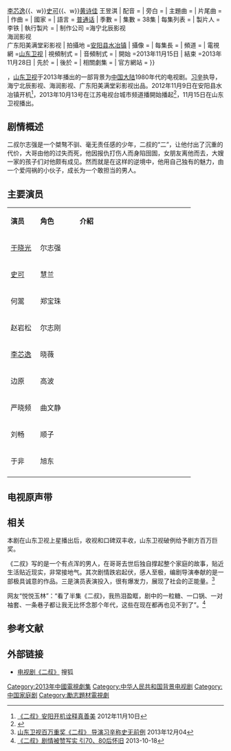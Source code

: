 {{电视节目信息框
| 名稱 =二叔
| 原名 = 
| 圖片 = 
| 圖說 = 
| 分類 = 现代、情感
| 原創者 =
| 編劇 = 聂欣 
| 導演 = [[习辛|习辛]]
| 演出 =[[于晓光|于晓光]]{{、w}}[[李芯逸|李芯逸]]{{、w}}[[史可|史可]]{{、w}}[[黄诗佳|黄诗佳]] 王昱淇
| 配音 = 
| 旁白 = 
| 主題曲 =
| 片尾曲 =
| 作曲 = 
| 國家 = {{CHN}}
| 語言 = [[普通话|普通话]]
| 季數 = 
| 集數 = 38集
| 每集列表 = 
| 製片人 = 李铁
| 執行製片 = 
| 制作公司 =海宁北辰影视<br>海润影视<br>广东阳美满堂彩影视
| 拍攝地 =[[安阳县|安阳县]][[水冶镇|水冶镇]]
| 攝像 = 
| 每集長 = 
| 頻道 =
| 電視網 =[[山东卫视|山东卫视]]
| 視頻制式 =
| 音頻制式 = 
| 開始 =2013年11月15日
| 結束 =2013年11月28日
| 先於 =
| 後於 = 
| 相關劇集 = 
| 官方網站 =
}}

{{engname|《二叔》|Er Shu}}，[[山东卫视|山东卫视]]于2013年播出的一部背景为[[中国大陆|中国大陆]]1980年代的电视剧。[[习辛|习辛]]执导，海宁北辰影视、海润影视、广东阳美满堂彩影视出品。2012年11月9日在安阳县水冶镇开机<ref>[http://www.ayrbs.com/aywb/html/2012-11/10/content_87327.htm 《二叔》安阳开机诠释真善美 ] {{Wayback|url=http://www.ayrbs.com/aywb/html/2012-11/10/content_87327.htm |date=20131210234851 }}2012年11月10日</ref>，2013年10月13号在江苏电视台城市频道播開始播起<ref>{{cite web |url=http://ent.163.com/13/1011/14/9ATP620600031GVS.html |language= |title=《二叔》地面将播 何翯视史可为“女神” |publisher=网易娱乐 |date=2013-10-11 |accessdate=2013-12-06 |archive-date=2019-06-07 |archive-url=https://web.archive.org/web/20190607195707/http://ent.163.com/13/1011/14/9ATP620600031GVS.html |dead-url=no }}</ref>，11月15日在山东卫视播出。

== 剧情概述 ==
二叔尔志强是一个桀骜不驯、毫无责任感的少年，二叔的“二”，让他付出了沉重的代价，大哥由他的过失而死，他因报仇打伤人而身陷囹圄，女朋友离他而去，大嫂一家的孩子们对他颇有成见。然而就是在这样的逆境中，他用自己独有的魅力，由一个爱闯祸的小伙子，成长为一个敢担当的男人。

== 主要演员 ==
{|class="wikitable" style="width:50%"
|- style="width:100%; background:cornflowerblue; color:white" align=center
|style="width:15%"|'''演员'''||style="width:20%"|'''角色'''||style="width:58%"|'''介紹'''
|-
|[[于晓光|于晓光]] || 尔志强 ||
|-
|[[史可|史可]] || 慧兰 ||
|-
|何翯 || 郑宝珠 ||
|-
|赵岩松 || 尔志刚 ||
|-
|[[李芯逸|李芯逸]] || 晓薇 ||
|-
|边原 || 高波 ||
|-
|严晓频 || 曲文静 ||
|-
|刘畅 || 顺子 ||
|-
|于非 || 旭东 ||
|-
|}
==电视原声带==
{{tracklist
| collapsed       = 
| headline        = 
| extra_column    = 演唱
| total_length    = 
| all_writing     = 
| all_lyrics      = 
| all_music       = 

| title1         = 愛過
| note1          = 片頭曲
| music1         = 舜文齐
| lyrics1        =
| extra1         = [[高晶|高晶]]、舜文齐
| length1        = 
}}

== 相关 ==
本剧在山东卫视上星播出后，收视和口碑双丰收，山东卫视破例给予剧方百万巨奖。

《二叔》写的是一个有点浑的男人，在哥哥去世后独自撑起整个家庭的故事，贴近生活贴近现实，非常接地气。其次剧情跌宕起伏，感人至极，编剧导演奉献的是一部极具诚意的作品。三是演员表演投入，很有爆发力，展现了社会的正能量。<ref>[http://yule.sohu.com/20131204/n391264737.shtml 山东卫视百万重奖《二叔》 导演习辛称史无前例] {{Wayback|url=http://yule.sohu.com/20131204/n391264737.shtml |date=20190609120735 }}2013年12月04</ref>

网友“悦悦玉林”：“看了半集《二叔》，我热泪盈眶，剧中的一粒糖、一口锅、一对袖套、一条巷子都让我无比怀念那个年代，这些在现在都再也见不到了”。<ref>[http://ent.163.com/13/1018/10/9BF9D11200032DGD.html 《二叔》剧情被赞写实 引70、80后怀旧] {{Wayback|url=http://ent.163.com/13/1018/10/9BF9D11200032DGD.html |date=20190221173043 }}2013-10-18</ref>

== 参考文献 ==
{{reflist}}

== 外部链接 ==
* [http://yule.sohu.com/s2013/es/ 电视剧《二叔》]{{Wayback|url=http://yule.sohu.com/s2013/es/ |date=20200929032911 }} 搜狐

{{山东卫视电视剧}}

{{DEFAULTSORT:Er二}}
[[Category:2013年中國電視劇集|Category:2013年中國電視劇集]]
[[Category:中华人民共和国背景电视剧|Category:中华人民共和国背景电视剧]]
[[Category:中国家庭剧|Category:中国家庭剧]]
[[Category:勵志題材電視劇|Category:勵志題材電視劇]]